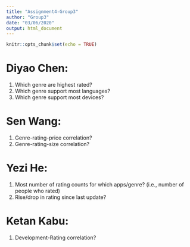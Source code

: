 ```yaml
---
title: "Assignment4-Group3"
author: "Group3"
date: "03/06/2020"
output: html_document
---
```


```r
knitr::opts_chunk$set(echo = TRUE)
```

# Diyao Chen: 
1. Which genre are highest rated?
2. Which genre support most languages?
3. Which genre support most devices?

# Sen Wang: 
1. Genre-rating-price correlation?
2. Genre-rating-size correlation?

# Yezi He:
1. Most number of rating counts for which apps/genre? (i.e., number of people who rated)
2. Rise/drop in rating since last update?

# Ketan Kabu:
1. Development-Rating correlation?


